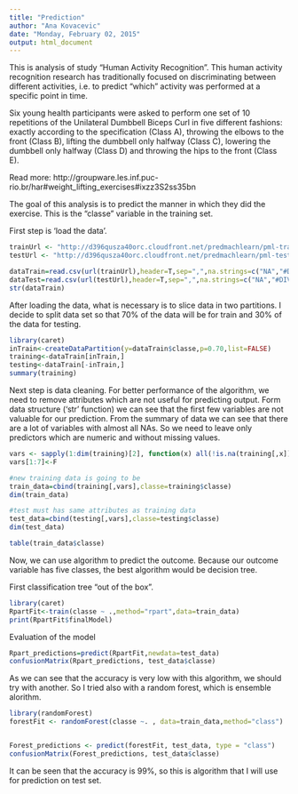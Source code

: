 ```yaml
---
title: "Prediction"
author: "Ana Kovacevic"
date: "Monday, February 02, 2015"
output: html_document
---
```


This is analysis of study "Human Activity Recognition". This human activity recognition research has traditionally focused on discriminating between different activities, i.e. to predict "which" activity was performed at a specific point in time.

Six young health participants were asked to perform one set of 10 repetitions of the Unilateral Dumbbell Biceps Curl in five different fashions: exactly according to the specification (Class A), throwing the elbows to the front (Class B), lifting the dumbbell only halfway (Class C), lowering the dumbbell only halfway (Class D) and throwing the hips to the front (Class E).

Read more: http://groupware.les.inf.puc-rio.br/har#weight_lifting_exercises#ixzz3S2ss35bn

The goal of this analysis is to predict the manner in which they did the exercise. This is the "classe" variable in the training set.


First step is 'load the data'.

```r
trainUrl <- "http://d396qusza40orc.cloudfront.net/predmachlearn/pml-training.csv"
testUrl <- "http://d396qusza40orc.cloudfront.net/predmachlearn/pml-testing.csv"

dataTrain=read.csv(url(trainUrl),header=T,sep=",",na.strings=c("NA","#DIV/0!",""))
dataTest=read.csv(url(testUrl),header=T,sep=",",na.strings=c("NA","#DIV/0!",""))
str(dataTrain)
```

After loading the data, what is necessary is to slice data in two partitions. I decide to split data set so that 70% of the data will be for train and 30% of the data for testing.  

```r
library(caret)
inTrain<-createDataPartition(y=dataTrain$classe,p=0.70,list=FALSE)
training<-dataTrain[inTrain,]
testing<-dataTrain[-inTrain,]
summary(training)
```

Next step is data cleaning. For better performance of the algorithm, we need to remove attributes which are not useful for predicting output. Form data structure ('str' function) we can see that the first few variables are not valuable for our prediction. From the summary of data we can see that there are a lot of variables with almost all NAs. So we need to leave only predictors which are numeric and without missing values.


```r
vars <- sapply(1:dim(training)[2], function(x) all(!is.na(training[,x]) & is.numeric(training[,x])))
vars[1:7]<-F

#new training data is going to be
train_data=cbind(training[,vars],classe=training$classe)
dim(train_data)

#test must has same attributes as training data
test_data=cbind(testing[,vars],classe=testing$classe)
dim(test_data)
```

```r
table(train_data$classe)

```

Now, we can use algorithm to predict the outcome. 
Because our outcome variable has five classes, the best algorithm would be decision tree.

First classification tree "out of the box".
```r
library(caret)
RpartFit<-train(classe ~ .,method="rpart",data=train_data)
print(RpartFit$finalModel)
```

Evaluation of the model
```r
Rpart_predictions=predict(RpartFit,newdata=test_data)
confusionMatrix(Rpart_predictions, test_data$classe)
```

As we can see that the accuracy is very low with this algorithm, we should try with another. So I tried also with a random forest, which is ensemble alorithm.

```r
library(randomForest)
forestFit <- randomForest(classe ~. , data=train_data,method="class")


Forest_predictions <- predict(forestFit, test_data, type = "class")
confusionMatrix(Forest_predictions, test_data$classe)
```
It can be seen that the accuracy is 99%, so this is algorithm that I will use for prediction on test set.